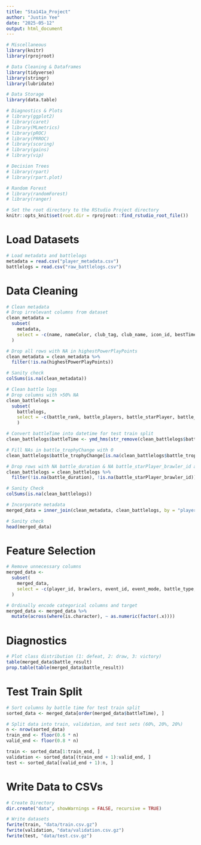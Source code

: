 ```yaml
---
title: "Sta141a_Project"
author: "Justin Yee"
date: "2025-05-12"
output: html_document
---
```


```r
# Miscellaneous
library(knitr)
library(rprojroot)

# Data Cleaning & Dataframes
library(tidyverse)
library(stringr)
library(lubridate)

# Data Storage
library(data.table)

# Diagnostics & Plots
# library(ggplot2)
# library(caret)
# library(MLmetrics)
# library(pROC)
# library(PRROC)
# library(scoring)
# library(gains)
# library(vip)

# Decision Trees
# library(rpart)
# library(rpart.plot)

# Random Forest
# library(randomForest)
# library(ranger)

# Set the root directory to the RStudio Project directory
knitr::opts_knit$set(root.dir = rprojroot::find_rstudio_root_file())
```

# Load Datasets
```r
# Load metadata and battlelogs
metadata = read.csv("player_metadata.csv")
battlelogs = read.csv("raw_battlelogs.csv")
```

# Data Cleaning
```r
# Clean metadata
# Drop irrelevant columns from dataset
clean_metadata = 
  subset(
    metadata, 
    select = -c(name, nameColor, club_tag, club_name, icon_id, bestTimeAsBigBrawler)
  )

# Drop all rows with NA in highestPowerPlayPoints
clean_metadata = clean_metadata %>%
  filter(!is.na(highestPowerPlayPoints))

# Sanity check
colSums(is.na(clean_metadata))
```

```r
# Clean battle logs
# Drop columns with >50% NA
clean_battlelogs = 
  subset(
    battlelogs, 
    select = -c(battle_rank, battle_players, battle_starPlayer, battle_bigBrawler_tag, battle_bigBrawler_name, battle_bigBrawler_brawler_id, battle_bigBrawler_brawler_name, battle_bigBrawler_brawler_power, battle_bigBrawler_brawler_trophies, battle_level_name, battle_level_id, battle_starPlayer_name)
    )

# Convert battleTime into datetime for test train split
clean_battlelogs$battleTime <- ymd_hms(str_remove(clean_battlelogs$battleTime, "\\.\\d+Z$"), tz = "UTC")

# Fill NAs in battle_trophyChange with 0
clean_battlelogs$battle_trophyChange[is.na(clean_battlelogs$battle_trophyChange)] = 0

# Drop rows with NA battle_duration & NA battle_starPlayer_brawler_id as possible errors
clean_battlelogs = clean_battlelogs %>%
  filter(!is.na(battle_duration), !is.na(battle_starPlayer_brawler_id))

# Sanity Check
colSums(is.na(clean_battlelogs))
```

```r
# Incorporate metadata
merged_data = inner_join(clean_metadata, clean_battlelogs, by = "player_id", relationship = "many-to-many")

# Sanity check
head(merged_data)
```

# Feature Selection
```r
# Remove unnecessary columns
merged_data <- 
  subset(
    merged_data,
    select = -c(player_id, brawlers, event_id, event_mode, battle_type, battle_starPlayer_tag, battle_starPlayer_brawler_id, battle_starPlayer_brawler_name, battle_starPlayer_brawler_power, battle_starPlayer_brawler_trophies, battle_teams)
  )

# Ordinally encode categorical columns and target 
merged_data <- merged_data %>%
  mutate(across(where(is.character), ~ as.numeric(factor(.x))))
```

# Diagnostics
```r
# Plot class distribution (1: defeat, 2: draw, 3: victory)
table(merged_data$battle_result)
prop.table(table(merged_data$battle_result))
```

# Test Train Split
```r
# Sort columns by battle time for test train split
sorted_data <- merged_data[order(merged_data$battleTime), ]

# Split data into train, validation, and test sets (60%, 20%, 20%)
n <- nrow(sorted_data)
train_end <- floor(0.6 * n)
valid_end <- floor(0.8 * n)

train <- sorted_data[1:train_end, ]
validation <- sorted_data[(train_end + 1):valid_end, ]
test <- sorted_data[(valid_end + 1):n, ]
```

# Write Data to CSVs
```r
# Create Directory
dir.create("data", showWarnings = FALSE, recursive = TRUE)

# Write datasets
fwrite(train, "data/train.csv.gz")
fwrite(validation, "data/validation.csv.gz")
fwrite(test, "data/test.csv.gz")
```



